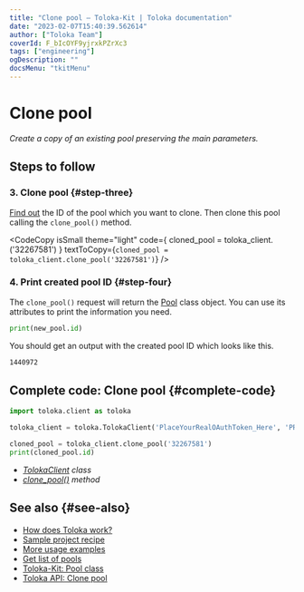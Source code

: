 ```yaml
---
title: "Clone pool — Toloka-Kit | Toloka documentation"
date: "2023-02-07T15:40:39.562614"
author: ["Toloka Team"]
coverId: F_bIcOYF9yjrxkPZrXc3
tags: ["engineering"]
ogDescription: ""
docsMenu: "tkitMenu"
---
```



# Clone pool

_Create a copy of an existing pool preserving the main parameters._

## Steps to follow

<Import/>

<Instantiate/>

### 3. Clone pool {#step-three}

[Find out](/docs/toloka-kit/recipes/get-pools) the ID of the pool which you want to clone. Then clone this pool calling the `clone_pool()` method.

<CodeCopy
  isSmall
  theme="light"
  code={
    <HighlightChildren language="python">
      cloned_pool = toloka_client.<Term term="clone_pool"><ClonePool/></Term>('32267581')
    </HighlightChildren>
  }
  textToCopy={`cloned_pool = toloka_client.clone_pool('32267581')`}
/>

### 4. Print created pool ID {#step-four}

The `clone_pool()` request will return the [Pool](/docs/toloka-kit/reference/toloka.client.pool.Pool) class object. You can use its attributes to print the information you need.

```python
print(new_pool.id)
```

You should get an output with the created pool ID which looks like this.

```bash
1440972
```

## Complete code: Clone pool {#complete-code}

```python
import toloka.client as toloka

toloka_client = toloka.TolokaClient('PlaceYourRealOAuthToken_Here', 'PRODUCTION')

cloned_pool = toloka_client.clone_pool('32267581')
print(cloned_pool.id)
```

<Note mode="tip" title="List of classes and methods used in this recipe">

- _[TolokaClient](/docs/toloka-kit/reference/toloka.client.TolokaClient) class_
- _[clone_pool()](/docs/toloka-kit/reference/toloka.client.TolokaClient.clone_pool) method_

</Note>

## See also {#see-also}

- [How does Toloka work?](/docs/guide/overview)
- [Sample project recipe](/docs/toloka-kit/recipes/learn-basics)
- [More usage examples](/docs/toloka-kit/recipes/use-cases)
- [Get list of pools](/docs/toloka-kit/recipes/get-pools)
- [Toloka-Kit: Pool class](/docs/toloka-kit/reference/toloka.client.pool.Pool)
- [Toloka API: Clone pool](https://toloka.ai/docs/api/api-reference/#post-/pools/-id-/clone)
